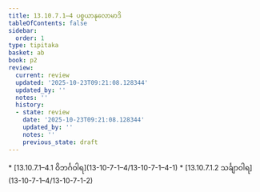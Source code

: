 ```yaml
---
title: 13.10.7.1–4 ပစ္စယာနုလောမာဒိ
tableOfContents: false
sidebar:
  order: 1
type: tipitaka
basket: ab
book: p2
review:
  current: review
  updated: '2025-10-23T09:21:08.128344'
  updated_by: ''
  notes: ''
  history:
  - state: review
    date: '2025-10-23T09:21:08.128344'
    updated_by: ''
    notes: ''
    previous_state: draft
---
```



<ReviewStatus review={frontmatter.review} showDetails={true} />

<HypothesisAnnotation frontmatter={frontmatter} />

<DynamicBreadcrumb />



<TableOfContents book="p2" section="13.10.7.1">
* [13.10.7.1–4.1 ဝိဘင်္ဂဝါရ](13-10-7-1–4/13-10-7-1–4-1)
* [13.10.7.1.2 သင်္ချာဝါရ](13-10-7-1–4/13-10-7-1-2)
</TableOfContents>